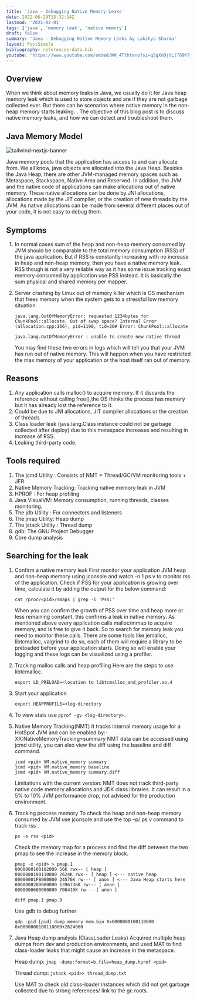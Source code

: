```yaml
---
title: 'Java – Debugging Native Memory Leaks'
date: 2022-06-20T15:32:14Z
lastmod: '2021-02-01'
tags: ['java', 'memory leak', 'native memory']
draft: false
summary: 'Java – Debugging Native Memory Leaks by Lakshya Sharma'
layout: PostSimple
bibliography: references-data.bib
youtube: 'https://www.youtube.com/embed/WW_4Tthteno?si=qSgXnDjtLlT69f7j'
---
```


<TOCInline toc={props.toc} asDisclosure />

## Overview

When we think about memory leaks in Java, we usually do it for Java heap memory leak which is used to store objects and are if they are not garbage collected ever. But there can be scenarios where native memory in the non-heap memory starts leaking. . The objective of this blog post is to discuss native memory leaks, and how we can detect and troubleshoot them.

## Java Memory Model

![tailwind-nextjs-banner](/static/images/java-memory-model.webp)

Java memory pools that the application has access to and can allocate from. We all know, java objects are
allocated into the Java Heap. Besides the Java Heap, there are other JVM-managed memory spaces such as
Metaspace, Stackspace, Native Area and Reserved. In addition, the JVM and the native code of applications
can make allocations out of native memory. These native allocations can be done by JNI allocations, allocations
made by the JIT compiler, or the creation of new threads by the JVM. As native allocations can be made from
several different places out of your code, it is not easy to debug them.

## Symptoms

1. In normal cases sum of the heap and non-heap memory consumed by JVM should be comparable to the total memory consumption (RSS) of the java application. But if RSS is constantly increasing with no increase in heap and non-heap memory, then you have a native memory leak. RSS though is not a very reliable way as it has some issue tracking exact memory consumed by application use PSS instead. It is basically the sum physical and shared memory per mapper.
2. Server crashing by Linux out of memory killer which is OS mechanism that frees memory when the system gets to a stressful low memory situation.

   `java.lang.OutOfMemoryError: requested 1234bytes for ChunkPool::allocate. Out of swap space? Internal Error (allocation.cpp:166), pid=1190, tid=20# Error: ChunkPool::allocate`

   `java.lang.OutOfMemoryError : unable to create new native Thread`

   You may find these two errors in logs which will tell you that your JVM has run out of native memory. This will happen when you have restricted the max memory of your application or the host itself ran out of memory.

## Reasons

1. Any application calls malloc() to acquire memory. If it discards the reference without calling free(),the OS thinks the process has memory but it has already lost the reference to it.
2. Could be due to JNI allocations, JIT compiler allocations or the creation of threads
3. Class loader leak (java.lang.Class instance could not be garbage collected after deploy) due to this metaspace increases and resulting in increase of RSS.
4. Leaking third-party code.

## Tools required

1. The jcmd Utility : Consists of NMT + Thread/GC/VM monitoring tools + JFR
2. Native Memory Tracking: Tracking native memory leak in JVM
3. HPROF : For heap profiling
4. Java VisualVM: Memory consumption, running threads, classes monitoring.
5. The jdb Utility : For connectors and listeners
6. The jmap Utility: Heap dump
7. The jstack Utility : Thread dump
8. gdb: The GNU Project Debugger
9. Core dump analysis

## Searching for the leak

1. Confirm a native memory leak
   First monitor your application JVM heap and non-heap memory using jconsole and watch -n 1 ps v to monitor rss of the application. Check if PSS for your application is growing over time, calculate it by adding the output for the below command:

   ```
   cat /proc/<pid>/smaps | grep -i 'Pss:'
   ```

   When you can confirm the growth of PSS over time and heap more or less remaining constant, this confirms a leak in native memory. As mentioned above every application calls malloc/mmap to acquire memory, and is free to give it back. So to search for memory leak you need to monitor these calls. There are some tools like jemalloc, libtcmalloc, valgrind to do so, each of them will require a library to be preloaded before your application starts. Doing so will enable your logging and these logs can be visualized using a profiler.

2. Tracking malloc calls and heap profiling
   Here are the steps to use libtcmalloc.
   ```
   export LD_PRELOAD=<location to libtcmalloc_and_profiler.so.4
   ```
3. Start your application

   ```
   export HEAPPROFILE=<log-directory
   ```

4. To view stats use `pprof –gv <log-directory>.`

5. Native Memory Tracking(NMT)
   It tracks internal memory usage for a HotSpot JVM and can be enabled by:-XX:NativeMemoryTracking=summary
   NMT data can be accessed using jcmd utility, you can also view the diff using the baseline and diff command.

   ```
   jcmd <pid> VM.native_memory summary
   jcmd <pid> VM.native_memory baseline
   jcmd <pid> VM.native_memory summary.diff
   ```

   Limitations with the current version:
   NMT does not track third-party native code memory allocations and JDK class libraries.
   It can result in a 5% to 10% JVM performance drop, not advised for the production environment.

6. Tracking process memory
   To check the heap and non-heap memory consumed by JVM use jconsole and use the top –p/ ps v command to track rss .

   ```
   ps -o rss <pid>
   ```

   Check the memory map for a process and find the diff between the two pmap to see the increase in the memory block.

   ```
   pmap -x <pid> > pmap.1
   0000000100102000 56K rwx-- [ heap ]
   0000000100110000 2624K rwx-- [ heap ] <--- native heap
   00000001FB000000 24576K rw--- [ anon ] <--- Java Heap starts here
   0000000200000000 1396736K rw--- [ anon ]
   0000000600000000 700416K rw--- [ anon ]

   diff pmap.1 pmap.9
   ```

   Use gdb to debug further

   ```
   gdp -pid [pid] dump memory mem.bin 0x0000000100110000 0x0000000100110000+2624000
   ```

7. Java Heap dump analysis (ClassLoader Leaks)
   Acquired multiple heap dumps from dev and production environments, and used MAT to find class-loader leaks that might cause an increase in the metaspace.

   Heap dump: `jmap -dump:format=b,file=heap_dump.hprof <pid>`

   Thread dump: `jstack <pid>> thread_dump.txt`

   Use MAT to check old class-loader instances which did not get garbage collected due to strong references/ link to the gc roots.
